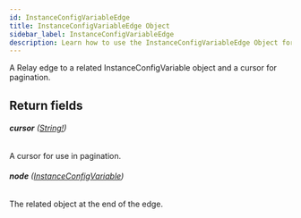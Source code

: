 ```yaml
---
id: InstanceConfigVariableEdge
title: InstanceConfigVariableEdge Object
sidebar_label: InstanceConfigVariableEdge
description: Learn how to use the InstanceConfigVariableEdge Object for 's API.
---
```


A Relay edge to a related InstanceConfigVariable object and a cursor for pagination.

## Return fields

###### <b>cursor</b> ([String!](api/schema/scalar/String.mdx))

A cursor for use in pagination.

###### <b>node</b> ([InstanceConfigVariable](api/schema/object/InstanceConfigVariable.mdx))

The related object at the end of the edge.
